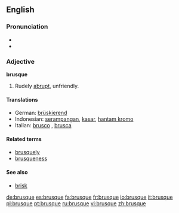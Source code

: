 ==English==

===Pronunciation===
*{{IPA|/bru:sk/}}
*{{audio|en-us-brusque.ogg|Audio (US)}}

===Adjective===
'''brusque'''

#Rudely [[abrupt]], unfriendly.
{{seeCites}}

====Translations====
*German: [[brüskierend]]
*Indonesian: [[serampangan]], [[kasar]], [[hantam kromo]]
*Italian: [[brusco]] {{m}}, [[brusca]] {{f}}

====Related terms====
*[[brusquely]]
*[[brusqueness]]

====See also====
*[[brisk]]

[[de:brusque]]
[[es:brusque]]
[[fa:brusque]]
[[fr:brusque]]
[[io:brusque]]
[[it:brusque]]
[[pl:brusque]]
[[pt:brusque]]
[[ru:brusque]]
[[vi:brusque]]
[[zh:brusque]]